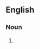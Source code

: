 ==English==

===Noun===
{{head|en|noun form|head=[[heads]] of [[household]]}}

# {{plural of|en|head of household}}